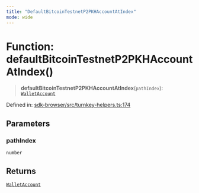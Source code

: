 ```yaml
---
title: "DefaultBitcoinTestnetP2PKHAccountAtIndex"
mode: wide
---
```

  
# Function: defaultBitcoinTestnetP2PKHAccountAtIndex()

> **defaultBitcoinTestnetP2PKHAccountAtIndex**(`pathIndex`): [`WalletAccount`](../WalletAccount/readme)

Defined in: [sdk-browser/src/turnkey-helpers.ts:174](https://github.com/tkhq/sdk/blob/94193410cf3571aa019a0b9408107eeb43e39e16/packages/sdk-browser/src/turnkey-helpers.ts#L174)

## Parameters

### pathIndex

`number`

## Returns

[`WalletAccount`](../WalletAccount/readme)
